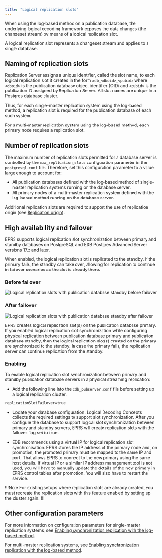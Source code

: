 ```yaml
---
title: "Logical replication slots"
---
```


When using the log-based method on a publication database, the underlying logical decoding framework exposes the data changes (the changeset stream) by means of a logical replication slot.

A logical replication slot represents a changeset stream and applies to a single database. 

## Naming of replication slots

Replication Server assigns a unique identifier, called the slot name, to each logical replication slot it creates in the form `xdb_<dboid>_<pubid>` where `<dboid>` is the publication database object identifier (OID) and `<pubid>` is the publication ID assigned by Replication Server. All slot names are unique in a Postgres database cluster.

Thus, for each single-master replication system using the log-based method, a replication slot is required for the publication database of each such system.

For a multi-master replication system using the log-based method, each primary node requires a replication slot.

## Number of replication slots

The maximum number of replication slots permitted for a database server is controlled by the `max_replication_slots` configuration parameter in the `postgresql.conf` file. Therefore, set this configuration parameter to a value large enough to account for:
-  All publication databases defined with the log-based method of single-master replication systems running on the database server. 
-  All primary nodes of a multi-master replication system defined with the log-based method running on the database server. 

Additional replication slots are required to support the use of replication origin (see [Replication origin](04_replication_origin/#replication_origin)).

## High availability and failover

EPRS supports logical replication slot synchronization between primary and standby databases on PostgreSQL and EDB Postgres Advanced Server versions 17.x and later. 

When enabled, the logical replication slot is replicated to the standby. If the primary fails, the standby can take over, allowing for replication to continue in failover scenarios as the slot is already there.

### Before failover 

![Logical replication slots with publication database standby before failover](/eprs/latest/images/eprs_logical_replication_600w.svg)

### After failover 

![Logical replication slots with publication database standby after failover](/eprs/latest/images/eprs_logical_replication_failover_600w.svg)

EPRS creates logical replication slot(s) on the publication database primary. If you enabled logical replication slot synchronization while configuring physical replication between publication database primary and publication database standby, then the logical replication slot(s) created on the primary are synchronized to the standby. In case the primary fails, the replication server can continue replication from the standby.

### Enabling

To enable logical replication slot synchronization between primary and standby publication database servers in a physical streaming replication:

-   Add the following line into the `xdb_pubserver.conf` file before setting up a logical replication cluster.

   ```
   replicationSlotFailover=true
   ```

-   Update your database configuration. [Logical Decoding Concepts](https://www.postgresql.org/docs/17/logicaldecoding-explanation.html#LOGICALDECODING-REPLICATION-SLOTS-SYNCHRONIZATION) collects the required settings to support slot synchronization. After you configure the database to support logical slot synchronization between primary and standby servers, EPRS will create replication slots with the failover flag set to true.

-   EDB recommends using a virtual IP for logical replication slot synchronisation. EPRS stores the IP address of the primary node and, on promotion, the promoted primary must be mapped to the same IP and port. That allows EPRS to connect to the new primary using the same host details. If virtual IP or a similar IP address management tool is not used, you will have to manually update the details of the new primary in EPRS control tables after promotion. You will also have to restart the service.

!!!Note
   For existing setups where replication slots are already created, you must recreate the replication slots with this feature enabled by setting up the cluster again.
!!!

## Other configuration parameters

For more information on configuration parameters for single-master replication systems, see [Enabling synchronization replication with the log-based method](../../../05_smr_operation/01_prerequisites/02_enable_sync_replication_with_log-based_method/#enable_sync_replication_with_log-based_method). 

For multi-master replication systems, see [Enabling synchronization replication with the log-based method](../../../06_mmr_operation/01_pre_steps/#enabling_sync_replication_log-based_method_mmr).
